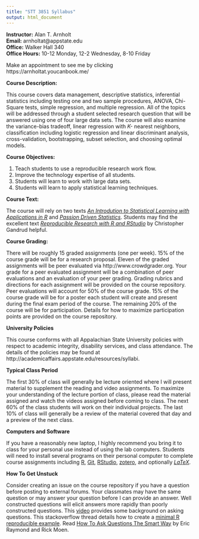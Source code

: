 ```yaml
---
title: "STT 3851 Syllabus"
output: html_document
---
```



**Instructor:**  Alan T. Arnholt    
**Email:** arnholtat@appstate.edu    
**Office:** Walker Hall 340    
**Office Hours:** 10-12 Monday, 12-2 Wednesday, 8-10 Friday   

Make an appointment to see me by clicking https://arnholtat.youcanbook.me/



**Course Description:**  

This course covers data management, descriptive statistics, inferential statistics including testing one and two sample procedures, ANOVA, Chi-Square tests, simple regression, and multiple regression.  All of the topics will be addressed through a student selected research question that will be answered using one of four large data sets.  The course will also examine the variance-bias tradeoff, linear regression with *K-* nearest neighbors, classification including logistic regression and linear discriminant analysis, cross-validation, bootstrapping, subset selection, and choosing optimal models.

**Course Objectives:**

1.  Teach students to use a reproducible research work flow.
2.  Improve the technology expertise of all students.
3.  Students will learn to work with large data sets.
4.  Students will learn to apply statistical learning techniques.


**Course Text:**

The course will rely on two texts [_An Introdution to Statistical Learning with Applications in R_](http://www-bcf.usc.edu/~gareth/ISL/ISLR%20Fourth%20Printing.pdf) and [_Passion Driven Statistics_](https://github.com/STT2810-SP15/STT2810ClassRepoSP15/blob/master/Book/PDS-SPRING2015alanASU.pdf?raw=true).  Students may find the excellent 
text [_Reproducible Research with R and RStudio_](http://christophergandrud.github.io/RepResR-RStudio/) by Christopher Gandrud helpful.

**Course Grading:**

There will be roughly 15 graded assignments (one per week). 15% of the course grade will be for a research proposal. Eleven of the graded assignments will be peer evaluated via http://www.crowdgrader.org.  Your grade for a peer evaluated assignment will be a combination of peer evaluations and an evaluation of your peer grading.  Grading rubrics and directions for each assignment will be provided on the course repository.  Peer evaluations will account for 50% of the course grade.  15% of the course grade will be for a poster each student will create and present during the final exam period of the course.  The remaining 20% of the course will be for participation.  Details for how to maximize participation points are provided on the course repository.  

**University Policies**

This course conforms with all Appalachian State University policies with respect to academic integrity, disability services, and class attendance.  The details of the policies may be found at
http://academicaffairs.appstate.edu/resources/syllabi.

**Typical Class Period**

The first 30% of class will generally be lecture oriented where I will present material to supplement the reading and video assignments.  To maximize your understanding of the lecture portion of class, please read the material assigned and watch the videos assigned before coming to class.  The next 60% of the class students will work on their individual projects. The last 10% of class will generally be a review of the material covered that day and a preview of the next class.  

**Computers and Software**

If you have a reasonably new laptop, I highly recommend you bring it to class for your personal use instead of using the lab computers.  Students will need to install several programs on their personal computer to complete course assignments including [R](http://cran.r-project.org), [Git](http://git-scm.com/downloads), [RStudio](http://www.rstudio.com/products/rstudio/download/), [zotero](https://www.zotero.org), and optionally [$LaTeX$](http://www.ctan.org/starter).


**How To Get Unstuck**

Consider creating an issue on the course repository if you have a question before posting to external forums.  Your classmates may have the same question or may answer your question before I can provide an answer.  Well constructed questions will elicit answers more rapidly than poorly constructed questions.  This [video](https://www.youtube.com/watch?v=ZFaWxxzouCY&list=PLjTlxb-wKvXNSDfcKPFH2gzHGyjpeCZmJ&index=3) provides some background on asking questions.  This stackoverflow thread details how to create a [minimal R reproducible example](http://stackoverflow.com/questions/5963269/how-to-make-a-great-r-reproducible-example/5963610#5963610). Read 
[How To Ask Questions The Smart Way](http://www.catb.org/~esr/faqs/smart-questions.html) by Eric Raymond and Rick Moen.